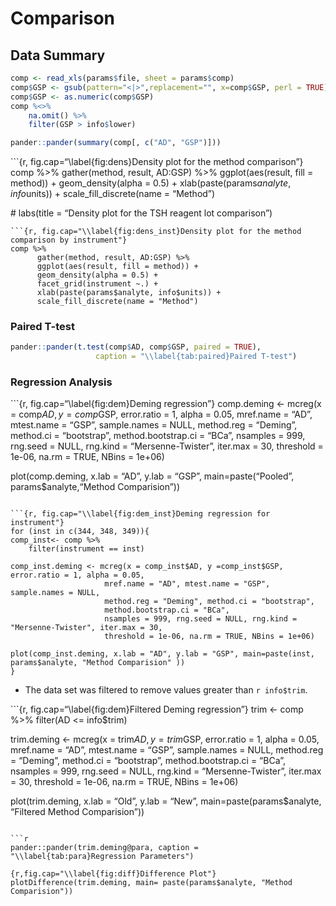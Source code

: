 # Comparison # 

## Data Summary ##

```r
comp <- read_xls(params$file, sheet = params$comp)
comp$GSP <- gsub(pattern="<|>",replacement="", x=comp$GSP, perl = TRUE) ## remove <,>
comp$GSP <- as.numeric(comp$GSP)
comp %<>%
    na.omit() %>%
    filter(GSP > info$lower)

pander::pander(summary(comp[, c("AD", "GSP")]))
```

```{r, fig.cap="\\label{fig:dens}Density plot for the method comparison"}
  comp %>%
      gather(method, result, AD:GSP) %>%
      ggplot(aes(result, fill = method)) +
      geom_density(alpha = 0.5) +
      xlab(paste(params$analyte, info$units)) +
      scale_fill_discrete(name = "Method")
   
  # labs(title = "Density plot for the TSH reagent lot comparison")
```
```{r, fig.cap="\\label{fig:dens_inst}Density plot for the method comparison by instrument"}
comp %>%
      gather(method, result, AD:GSP) %>%
      ggplot(aes(result, fill = method)) +
      geom_density(alpha = 0.5) +
      facet_grid(instrument ~.) +
      xlab(paste(params$analyte, info$units)) +
      scale_fill_discrete(name = "Method")

``` 

\clearpage

### Paired T-test ###

```r
pander::pander(t.test(comp$AD, comp$GSP, paired = TRUE),
                   caption = "\\label{tab:paired}Paired T-test")
```

\clearpage

### Regression Analysis ###

```{r, fig.cap="\\label{fig:dem}Deming regression"}
comp.deming <- mcreg(x = comp$AD, y =comp$GSP, error.ratio = 1, alpha = 0.05,
                     mref.name = "AD", mtest.name = "GSP", sample.names = NULL,
                     method.reg = "Deming", method.ci = "bootstrap",
                     method.bootstrap.ci = "BCa",
                     nsamples = 999, rng.seed = NULL, rng.kind = "Mersenne-Twister", iter.max = 30,
                     threshold = 1e-06, na.rm = TRUE, NBins = 1e+06)

plot(comp.deming, x.lab = "AD", y.lab = "GSP", main=paste("Pooled", params$analyte,"Method Comparision"))
```

```{r, fig.cap="\\label{fig:dem_inst}Deming regression for instrument"}
for (inst in c(344, 348, 349)){
comp_inst<- comp %>%
    filter(instrument == inst)

comp_inst.deming <- mcreg(x = comp_inst$AD, y =comp_inst$GSP, error.ratio = 1, alpha = 0.05,
                     mref.name = "AD", mtest.name = "GSP", sample.names = NULL,
                     method.reg = "Deming", method.ci = "bootstrap",
                     method.bootstrap.ci = "BCa",
                     nsamples = 999, rng.seed = NULL, rng.kind = "Mersenne-Twister", iter.max = 30,
                     threshold = 1e-06, na.rm = TRUE, NBins = 1e+06)

plot(comp_inst.deming, x.lab = "AD", y.lab = "GSP", main=paste(inst, params$analyte, "Method Comparision" ))
}
```

* The data set was filtered to remove values greater than `r info$trim`.

```{r, fig.cap="\\label{fig:dem}Filtered Deming regression"}
trim <- comp %>%
     filter(AD <= info$trim)

trim.deming <- mcreg(x = trim$AD, y =trim$GSP, error.ratio = 1, alpha = 0.05,
                     mref.name = "AD", mtest.name = "GSP", sample.names = NULL,
                     method.reg = "Deming", method.ci = "bootstrap",
                     method.bootstrap.ci = "BCa",
                     nsamples = 999, rng.seed = NULL, rng.kind = "Mersenne-Twister", iter.max = 30,
                     threshold = 1e-06, na.rm = TRUE, NBins = 1e+06)

plot(trim.deming, x.lab = "Old", y.lab = "New", main=paste(params$analyte, "Filtered Method Comparision"))
```

```r
pander::pander(trim.deming@para, caption = "\\label{tab:para}Regression Parameters")
```

```{r,fig.cap="\\label{fig:diff}Difference Plot"}
plotDifference(trim.deming, main= paste(params$analyte, "Method Comparision"))
```

\clearpage
